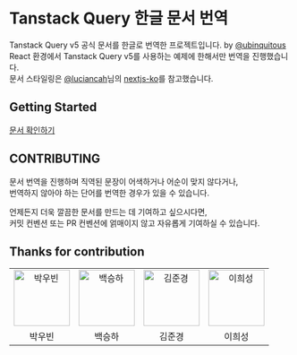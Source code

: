 # Tanstack Query 한글 문서 번역

Tanstack Query v5 공식 문서를 한글로 번역한 프로젝트입니다. by [@ubinquitous](https://github.com/ubinquitous)  
React 환경에서 Tanstack Query v5를 사용하는 예제에 한해서만 번역을 진행했습니다.  
문서 스타일링은 [@luciancah](https://github.com/luciancah)님의 [nextjs-ko](https://github.com/luciancah/nextjs-ko)를 참고했습니다.

## Getting Started

[문서 확인하기](/docs/getting-started/)

## CONTRIBUTING

문서 번역을 진행하며 직역된 문장이 어색하거나 어순이 맞지 않다거나,  
번역하지 않아야 하는 단어를 번역한 경우가 있을 수 있습니다.

언제든지 더욱 깔끔한 문서를 만드는 데 기여하고 싶으시다면,  
커밋 컨벤션 또는 PR 컨벤션에 얽매이지 않고 자유롭게 기여하실 수 있습니다.

## Thanks for contribution

<table>
  <tr>
    <td align="center">
      <a href="https://github.com/ubinquitous">
        <img
          alt="박우빈"
          src="https://avatars.githubusercontent.com/ubinquitous"
          width="100"
        />
      </a>
    </td>
    <td align="center">
      <a href="https://github.com/BaekSeungHa">
        <img
          alt="백승하"
          src="https://avatars.githubusercontent.com/BaekSeungHa"
          width="100"
        />
      </a>
    </td>
    <td align="center">
      <a href="https://github.com/rlawnsrud0509">
        <img
          alt="김준경"
          src="https://avatars.githubusercontent.com/rlawnsrud0509"
          width="100"
        />
      </a>
    </td>
    <td align="center">
      <a href="https://github.com/lheesung">
        <img
          alt="이희성"
          src="https://avatars.githubusercontent.com/lheesung"
          width="100"
        />
      </a>
    </td>
  </tr>
  <tr>
    <td align="center">박우빈</td>
    <td align="center">백승하</td>
    <td align="center">김준경</td>
    <td align="center">이희성</td>
  </tr>
</table>
